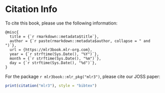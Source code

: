 # Citation Info

To cite this book, please use the following information:

```
@misc{
  title = {`r rmarkdown::metadata$title`},
  author = {`r paste(rmarkdown::metadata$author, collapse = " and ")`},
  url = {https://mlr3book.mlr-org.com},
  year = {`r strftime(Sys.Date(), "%Y")`},
  month = {`r strftime(Sys.Date(), "%m")`},
  day = {`r strftime(Sys.Date(), "%d")`},
}
```

For the package `r mlr3book::mlr_pkg("mlr3")`, please cite our JOSS paper:
```r
print(citation("mlr3"), style = "bibtex")
```
